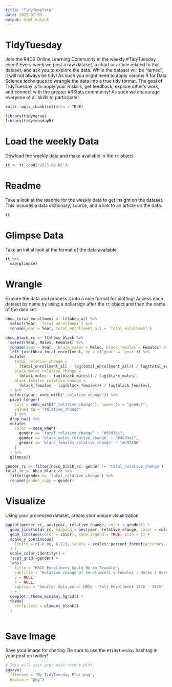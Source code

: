 ```yaml
---
title: "TidyTemplate"
date: 2021-02-03
output: html_output
---
```


# TidyTuesday

Join the R4DS Online Learning Community in the weekly #TidyTuesday event!
Every week we post a raw dataset, a chart or article related to that dataset, and ask you to explore the data.
While the dataset will be “tamed”, it will not always be tidy! As such you might need to apply various R for Data Science techniques to wrangle the data into a true tidy format.
The goal of TidyTuesday is to apply your R skills, get feedback, explore other’s work, and connect with the greater #RStats community!
As such we encourage everyone of all skills to participate!

```r

knitr::opts_chunk$set(echo = TRUE)

library(tidyverse)
library(tidytuesdayR)

```

# Load the weekly Data

Dowload the weekly data and make available in the `tt` object.

```r

tt <- tt_load("2021-02-02")

```


# Readme

Take a look at the readme for the weekly data to get insight on the dataset.
This includes a data dictionary, source, and a link to an article on the data.

```r

tt

```


# Glimpse Data

Take an initial look at the format of the data available.

```r

tt %>% 
  map(glimpse)

```

# Wrangle

Explore the data and process it into a nice format for plotting! Access each dataset by name by using a dollarsign after the `tt` object and then the name of the data set.

```r

hbcu_total_enrollment <- tt$hbcu_all %>%
  select(Year, `Total enrollment`) %>%
  rename(year = Year, total_enrollment_all = `Total enrollment`)

hbcu_black_rc <- tt$hbcu_black %>%
  select(Year, Males, Females) %>%
  rename(year = Year,  black_males = Males, black_females = Females) %>%
  left_join(hbcu_total_enrollment, by = c('year' = 'year')) %>%
  mutate(
    total_relative_change = 
      (total_enrollment_all - lag(total_enrollment_all)) / lag(total_enrollment_all),
    black_males_relative_change = 
      (black_males - lag(black_males)) / lag(black_males),
    black_females_relative_change = 
      (black_females - lag(black_females)) / lag(black_females),
  ) %>%
  select(year, ends_with("_relative_change")) %>%
  pivot_longer(
    cols = ends_with("_relative_change"), names_to = "gender", 
    values_to = "relative_change"
    ) %>%
  drop_na() %>%
  mutate(
    color = case_when(
      gender == 'total_relative_change' ~ "#9b938c",
      gender == 'black_males_relative_change' ~ "#4d33a2",
      gender == 'black_females_relative_change' ~ "#d97400"
    )
  ) %>%
  glimpse()

gender_rc <- filter(hbcu_black_rc, gender != 'total_relative_change')
total_rc <- hbcu_black_rc %>%
  filter(gender == 'total_relative_change') %>%
  rename(gender_copy = gender)

```


# Visualize

Using your processed dataset, create your unique visualization.

```r

ggplot(gender_rc, aes(year, relative_change, color = gender)) +
  geom_line(total_rc, mapping = aes(year, relative_change, color = color), size = 0.75) +
  geom_line(aes(color = color), show.legend = TRUE, size = 1) +
  scale_y_continuous(
    limits = c(-0.06, 0.12), labels = scales::percent_format(accuracy = 1)
  ) +
  scale_color_identity() +
  facet_grid(~gender) +
  labs(
    title = "HBCU Enrollment Could Be in Trouble",
    subtitle = "Relative change of enrollments \nFemales | Males | Overall",
    y = NULL,
    x = NULL,
    caption = "Source: data.word: HBCU - Fall Enrollment 1976 - 2015"
  ) +
  cowplot::theme_minimal_hgrid() +
  theme(
    strip.text = element_blank()
  )
  
```

# Save Image

Save your image for sharing. Be sure to use the `#TidyTuesday` hashtag in your post on twitter! 

```r

# This will save your most recent plot
ggsave(
  filename = "My TidyTuesday Plot.png",
  device = "png")

```
